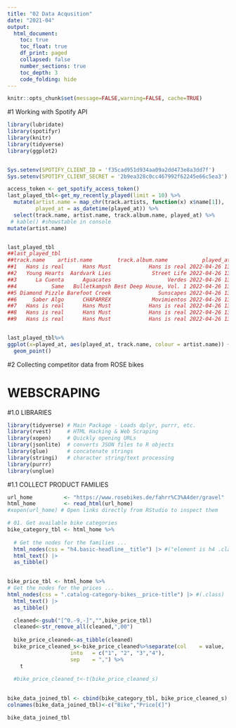 ```yaml
---
title: "02 Data Acqusition"
date: "2021-04"
output:
  html_document:
    toc: true
    toc_float: true
    df_print: paged
    collapsed: false
    number_sections: true
    toc_depth: 3
    code_folding: hide
---
```


```r
knitr::opts_chunk$set(message=FALSE,warning=FALSE, cache=TRUE)
```
#1 Working with Spotify API

```r
library(lubridate)
library(spotifyr)
library(knitr)
library(tidyverse)
library(ggplot2)


Sys.setenv(SPOTIFY_CLIENT_ID = 'f35cad951d934aa09a2dd473e8a3dd7f')
Sys.setenv(SPOTIFY_CLIENT_SECRET = '2b9ea328c0cc467992f62245e66c5ea3')

access_token <- get_spotify_access_token()
last_played_tbl<-get_my_recently_played(limit = 10) %>% 
  mutate(artist.name = map_chr(track.artists, function(x) x$name[1]),
         played_at = as_datetime(played_at)) %>% 
  select(track.name, artist.name, track.album.name, played_at) %>% 
 # kable() #showstable in console
mutate(artist.name)


last_played_tbl
##last_played_tbl
##track.name    artist.name        track.album.name           played_at
##1   Hans is real      Hans Must            Hans is real 2022-04-26 13:40:26
##2   Young Hearts  Aardvark Lies             Street Life 2022-04-26 13:37:25
##3      La Cuenta      Aguacates                  Verdes 2022-04-26 13:34:57
##4           Same   Bulletkampsh Best Deep House, Vol. 1 2022-04-26 13:32:17
##5 Diamond Pizzle Barefoot Creek               Sunscapes 2022-04-26 13:31:08
##6     Saber Algo      CHAPARREX             Movimientos 2022-04-26 13:27:22
##7   Hans is real      Hans Must            Hans is real 2022-04-26 13:24:27
##8   Hans is real      Hans Must            Hans is real 2022-04-26 13:23:17
##9   Hans is real      Hans Must            Hans is real 2022-04-26 13:22:07


last_played_tbl%>%
ggplot(x=played_at, aes(played_at, track.name, colour = artist.name)) + 
  geom_point()

```
#2 Collecting competitor data from ROSE bikes



  
# WEBSCRAPING

#1.0 LIBRARIES
```r
library(tidyverse) # Main Package - Loads dplyr, purrr, etc.
library(rvest)     # HTML Hacking & Web Scraping
library(xopen)     # Quickly opening URLs
library(jsonlite)  # converts JSON files to R objects
library(glue)      # concatenate strings
library(stringi)   # character string/text processing
library(purrr)
library(unglue)

```
#1.1 COLLECT PRODUCT FAMILIES
```r
url_home          <- "https://www.rosebikes.de/fahrr%C3%A4der/gravel"
html_home         <- read_html(url_home)
#xopen(url_home) # Open links directly from RStudio to inspect them

# 01. Get available bike categories
bike_category_tbl <- html_home %>%
  
  # Get the nodes for the families ...
  html_nodes(css = "h4.basic-headline__title") |> #("element is h4 .class")
  html_text() |> 
  as_tibble()
  

bike_price_tbl <- html_home %>%
# Get the nodes for the prices ...
html_nodes(css = ".catalog-category-bikes__price-title") |> #(.class)
  html_text() |>
  as_tibble()

  cleaned<-gsub("[^0.-9,-]","",bike_price_tbl)
  cleaned<-str_remove_all(cleaned,",00")
  
  bike_price_cleaned<-as_tibble(cleaned)
  bike_price_cleaned_s<-bike_price_cleaned%>%separate(col    = value,
                    into   = c("1", "2", "3","4"),
                    sep    = ",") %>%
    t
  
  #bike_price_cleaned_t<-t(bike_price_cleaned_s)
  

bike_data_joined_tbl <- cbind(bike_category_tbl, bike_price_cleaned_s)
colnames(bike_data_joined_tbl)<-c("Bike","Price[€]")
```
```r
bike_data_joined_tbl
```